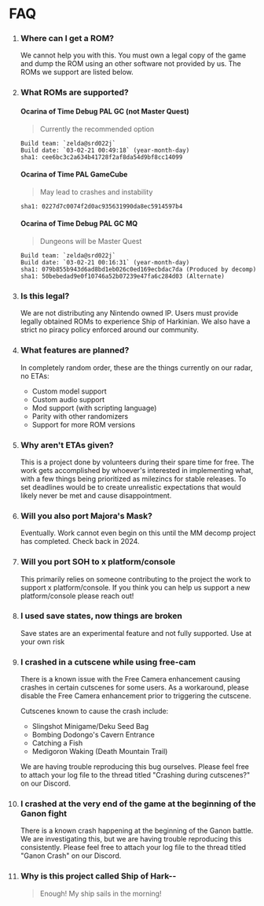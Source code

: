 

<h1 className="text-center">FAQ</h1>

1. ### Where can I get a ROM?
    We cannot help you with this. You must own a legal copy of the game and dump the ROM using an
    other software not provided by us. The ROMs we support are listed below.

1. ### What ROMs are supported?
    #### Ocarina of Time Debug PAL GC (not Master Quest)
    > Currently the recommended option
    ```
    Build team: `zelda@srd022j`
    Build date: `03-02-21 00:49:18` (year-month-day)
    sha1: cee6bc3c2a634b41728f2af8da54d9bf8cc14099
    ```
    #### Ocarina of Time PAL GameCube
    > May lead to crashes and instability
    ```
    sha1: 0227d7c0074f2d0ac935631990da8ec5914597b4
    ```
    #### Ocarina of Time Debug PAL GC MQ
    > Dungeons will be Master Quest
    ```
    Build team: `zelda@srd022j`
    Build date: `03-02-21 00:16:31` (year-month-day)
    sha1: 079b855b943d6ad8bd1eb026c0ed169ecbdac7da (Produced by decomp)
    sha1: 50bebedad9e0f10746a52b07239e47fa6c284d03 (Alternate)
    ```

1. ### Is this legal?
    We are not distributing any Nintendo owned IP. Users must provide legally obtained ROMs to experience Ship of Harkinian. 
    We also have a strict no piracy policy enforced around our community.

1. ### What features are planned?
    In completely random order, these are the things currently on our radar, no ETAs:
    - Custom model support
    - Custom audio support
    - Mod support (with scripting language)
    - Parity with other randomizers
    - Support for more ROM versions

1. ### Why aren't ETAs given?
    This is a project done by volunteers during their spare time for free. The work gets accomplished by whoever's 
    interested in implementing what, with a few things being prioritized as milezincs for stable releases. 
    To set deadlines would be to create unrealistic expectations that would likely never be met and cause disappointment.

1. ### Will you also port Majora's Mask?
    Eventually. Work cannot even begin on this until the MM decomp project has completed. Check back in 2024.

1. ### Will you port SOH to x platform/console
    This primarily relies on someone contributing to the project the work to support x platform/console. If you 
    think you can help us support a new platform/console please reach out!

1. ### I used save states, now things are broken
    Save states are an experimental feature and not fully supported. Use at your own risk

1. ### I crashed in a cutscene while using free-cam
    There is a known issue with the Free Camera enhancement causing crashes in certain cutscenes for some users. 
    As a workaround, please disable the Free Camera enhancement prior to triggering the cutscene.

    Cutscenes known to cause the crash include:
    - Slingshot Minigame/Deku Seed Bag
    - Bombing Dodongo's Cavern Entrance
    - Catching a Fish
    - Medigoron Waking (Death Mountain Trail)

    We are having trouble reproducing this bug ourselves. Please feel free to attach your log file to the thread titled
    "Crashing during cutscenes?" on our Discord.

1. ### I crashed at the very end of the game at the beginning of the Ganon fight
    There is a known crash happening at the beginning of the Ganon battle. We are investigating this, but we 
    are having trouble reproducing this consistently. Please feel free to attach your log file to the thread titled
    "Ganon Crash" on our Discord.

1. ### Why is this project called Ship of Hark--
    > Enough! My ship sails in the morning! 
